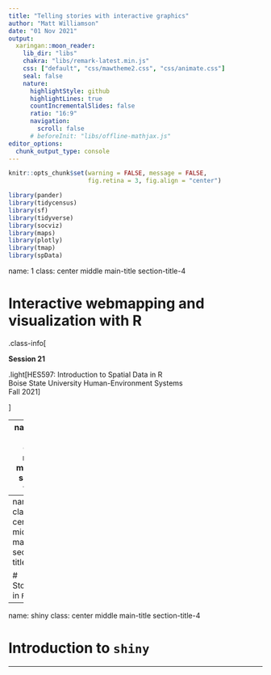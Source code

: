 ```yaml
---
title: "Telling stories with interactive graphics"
author: "Matt Williamson"
date: "01 Nov 2021"
output:
  xaringan::moon_reader:
    lib_dir: "libs"
    chakra: "libs/remark-latest.min.js"
    css: ["default", "css/mawtheme2.css", "css/animate.css"]        
    seal: false
    nature:
      highlightStyle: github
      highlightLines: true
      countIncrementalSlides: false
      ratio: "16:9"
      navigation:
        scroll: false
      # beforeInit: "libs/offline-mathjax.js"
editor_options: 
  chunk_output_type: console
---
```


```r
knitr::opts_chunk$set(warning = FALSE, message = FALSE, 
                      fig.retina = 3, fig.align = "center")

```


```r
library(pander)
library(tidycensus)
library(sf)
library(tidyverse)
library(socviz)
library(maps)
library(plotly)
library(tmap)
library(spData)

```
name: 1
class: center middle main-title section-title-4

# Interactive webmapping and visualization with R

.class-info[

**Session 21**

.light[HES597: Introduction to Spatial Data in R<br>
Boise State University Human-Environment Systems<br>
Fall 2021]

]

---
name: arcs
class: center middle main-title section-title-4

# Structuring stories

---
name: flex
class: center middle main-title section-title-4

# Storyboards in `R`

---
name: shiny
class: center middle main-title section-title-4

# Introduction to `shiny`

---